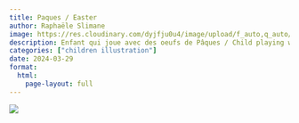 ```yaml
---
title: Paques / Easter
author: Raphaële Slimane
image: https://res.cloudinary.com/dyjfju0u4/image/upload/f_auto,q_auto/v1757411690/paques_lbew61.png
description: Enfant qui joue avec des oeufs de Pâques / Child playing with Easter eggs
categories: ["children illustration"]
date: 2024-03-29
format:
  html:
    page-layout: full
---
```


![](https://res.cloudinary.com/dyjfju0u4/image/upload/f_auto,q_auto/v1757411690/paques_lbew61.png)

